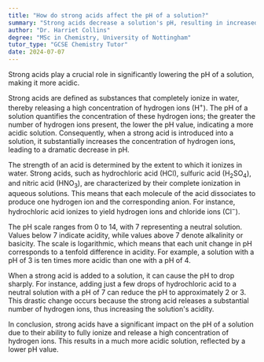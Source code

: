 ```yaml
---
title: "How do strong acids affect the pH of a solution?"
summary: "Strong acids decrease a solution's pH, resulting in increased acidity."
author: "Dr. Harriet Collins"
degree: "MSc in Chemistry, University of Nottingham"
tutor_type: "GCSE Chemistry Tutor"
date: 2024-07-07
---
```


Strong acids play a crucial role in significantly lowering the pH of a solution, making it more acidic.

Strong acids are defined as substances that completely ionize in water, thereby releasing a high concentration of hydrogen ions ($\text{H}^+$). The pH of a solution quantifies the concentration of these hydrogen ions; the greater the number of hydrogen ions present, the lower the pH value, indicating a more acidic solution. Consequently, when a strong acid is introduced into a solution, it substantially increases the concentration of hydrogen ions, leading to a dramatic decrease in pH.

The strength of an acid is determined by the extent to which it ionizes in water. Strong acids, such as hydrochloric acid ($\text{HCl}$), sulfuric acid ($\text{H}_2\text{SO}_4$), and nitric acid ($\text{HNO}_3$), are characterized by their complete ionization in aqueous solutions. This means that each molecule of the acid dissociates to produce one hydrogen ion and the corresponding anion. For instance, hydrochloric acid ionizes to yield hydrogen ions and chloride ions ($\text{Cl}^-$).

The pH scale ranges from $0$ to $14$, with $7$ representing a neutral solution. Values below $7$ indicate acidity, while values above $7$ denote alkalinity or basicity. The scale is logarithmic, which means that each unit change in pH corresponds to a tenfold difference in acidity. For example, a solution with a pH of $3$ is ten times more acidic than one with a pH of $4$.

When a strong acid is added to a solution, it can cause the pH to drop sharply. For instance, adding just a few drops of hydrochloric acid to a neutral solution with a pH of $7$ can reduce the pH to approximately $2$ or $3$. This drastic change occurs because the strong acid releases a substantial number of hydrogen ions, thus increasing the solution's acidity.

In conclusion, strong acids have a significant impact on the pH of a solution due to their ability to fully ionize and release a high concentration of hydrogen ions. This results in a much more acidic solution, reflected by a lower pH value.
    
